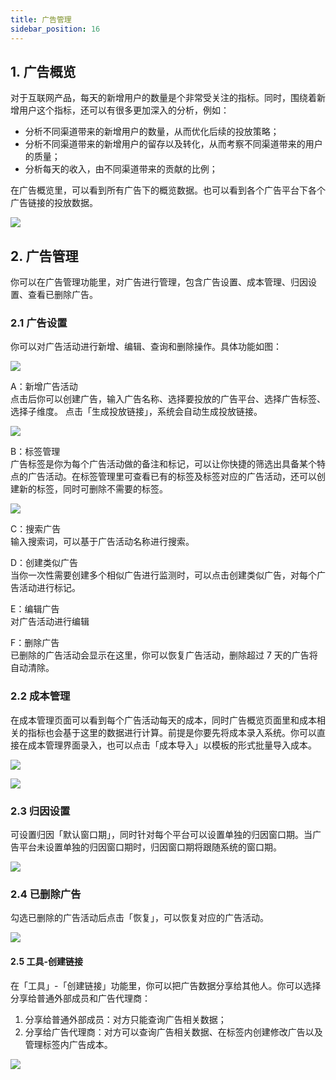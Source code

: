 ```yaml
---
title: 广告管理
sidebar_position: 16
---
```


## 1. 广告概览

对于互联网产品，每天的新增用户的数量是个非常受关注的指标。同时，围绕着新增用户这个指标，还可以有很多更加深入的分析，例如：

- 分析不同渠道带来的新增用户的数量，从而优化后续的投放策略；
- 分析不同渠道带来的新增用户的留存以及转化，从而考察不同渠道带来的用户的质量；
- 分析每天的收入，由不同渠道带来的贡献的比例；

在广告概览里，可以看到所有广告下的概览数据。也可以看到各个广告平台下各个广告链接的投放数据。

![](/img/customEvent/ad/广告概览new.png)

## 2. 广告管理

你可以在广告管理功能里，对广告进行管理，包含广告设置、成本管理、归因设置、查看已删除广告。

### 2.1 广告设置

你可以对广告活动进行新增、编辑、查询和删除操作。具体功能如图：

![](/img/customEvent/ad/广告管理.png)

A：新增广告活动<br/>
点击后你可以创建广告，输入广告名称、选择要投放的广告平台、选择广告标签、选择子维度。
点击「生成投放链接」，系统会自动生成投放链接。

![](/img/customEvent/ad/新增广告.png)

B：标签管理<br/>
广告标签是你为每个广告活动做的备注和标记，可以让你快捷的筛选出具备某个特点的广告活动。在标签管理里可查看已有的标签及标签对应的广告活动，还可以创建新的标签，同时可删除不需要的标签。

![](/img/customEvent/ad/标签管理.png)

C：搜索广告<br/>
输入搜索词，可以基于广告活动名称进行搜索。

D：创建类似广告<br/>
当你一次性需要创建多个相似广告进行监测时，可以点击创建类似广告，对每个广告活动进行标记。

E：编辑广告<br/>
对广告活动进行编辑

F：删除广告<br/>
已删除的广告活动会显示在这里，你可以恢复广告活动，删除超过 7 天的广告将自动清除。

### 2.2 成本管理

在成本管理页面可以看到每个广告活动每天的成本，同时广告概览页面里和成本相关的指标也会基于这里的数据进行计算。前提是你要先将成本录入系统。你可以直接在成本管理界面录入，也可以点击「成本导入」以模板的形式批量导入成本。

![](/img/customEvent/ad/成本管理.png)

![](/img/customEvent/ad/上传成本.png)

### 2.3 归因设置

可设置归因「默认窗口期」，同时针对每个平台可以设置单独的归因窗口期。当广告平台未设置单独的归因窗口期时，归因窗口期将跟随系统的窗口期。

![](/img/customEvent/ad/归因设置.png)

### 2.4 已删除广告

勾选已删除的广告活动后点击「恢复」，可以恢复对应的广告活动。

![](/img/customEvent/ad/恢复广告.png)

#### 2.5 工具-创建链接

在「工具」-「创建链接」功能里，你可以把广告数据分享给其他人。你可以选择分享给普通外部成员和广告代理商：

1. 分享给普通外部成员：对方只能查询广告相关数据；
2. 分享给广告代理商：对方可以查询广告相关数据、在标签内创建修改广告以及管理标签内广告成本。

![](/img/customEvent/ad/创建链接.png)
